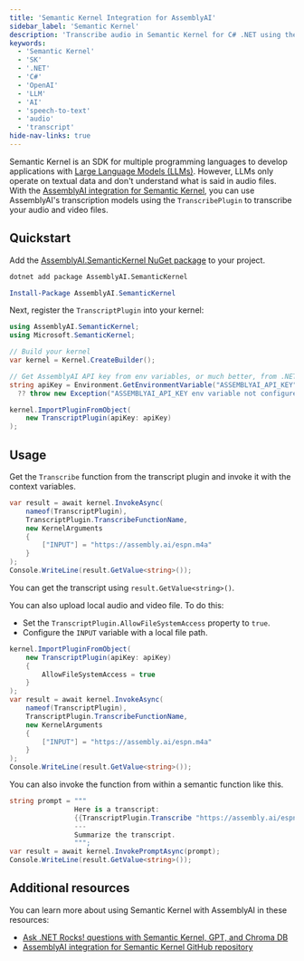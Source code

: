 ```yaml
---
title: 'Semantic Kernel Integration for AssemblyAI'
sidebar_label: 'Semantic Kernel'
description: 'Transcribe audio in Semantic Kernel for C# .NET using the built-in integration with AssemblyAI.'
keywords:
  - 'Semantic Kernel'
  - 'SK'
  - '.NET'
  - 'C#'
  - 'OpenAI'
  - 'LLM'
  - 'AI'
  - 'speech-to-text'
  - 'audio'
  - 'transcript'
hide-nav-links: true
---
```








Semantic Kernel is an SDK for multiple programming languages to develop applications with [Large Language Models (LLMs)](https://www.assemblyai.com/blog/introduction-large-language-models-generative-ai/#what-are-language-models).
However, LLMs only operate on textual data and don't understand what is said in audio files.
With the [AssemblyAI integration for Semantic Kernel](https://github.com/AssemblyAI/assemblyai-semantic-kernel), you can use AssemblyAI's transcription models using the `TranscribePlugin` to transcribe your audio and video files.




## Quickstart

Add the [AssemblyAI.SemanticKernel NuGet package](https://www.nuget.org/packages/AssemblyAI.SemanticKernel) to your project.

<Tabs>
  <Tab value="cli" title="dotnet CLI" default>

```bash
dotnet add package AssemblyAI.SemanticKernel
```

  </Tab>
  <Tab value="pmc" title="Package Manager Console">

```powershell
Install-Package AssemblyAI.SemanticKernel
```

  </Tab>
</Tabs>

Next, register the `TranscriptPlugin` into your kernel:

```csharp
using AssemblyAI.SemanticKernel;
using Microsoft.SemanticKernel;

// Build your kernel
var kernel = Kernel.CreateBuilder();

// Get AssemblyAI API key from env variables, or much better, from .NET configuration
string apiKey = Environment.GetEnvironmentVariable("ASSEMBLYAI_API_KEY")
  ?? throw new Exception("ASSEMBLYAI_API_KEY env variable not configured.");

kernel.ImportPluginFromObject(
    new TranscriptPlugin(apiKey: apiKey)
);
```




## Usage

Get the `Transcribe` function from the transcript plugin and invoke it with the context variables.
```csharp
var result = await kernel.InvokeAsync(
    nameof(TranscriptPlugin),
    TranscriptPlugin.TranscribeFunctionName,
    new KernelArguments
    {
        ["INPUT"] = "https://assembly.ai/espn.m4a"
    }
);
Console.WriteLine(result.GetValue<string>());
```

You can get the transcript using `result.GetValue<string>()`.

You can also upload local audio and video file. To do this:
- Set the `TranscriptPlugin.AllowFileSystemAccess` property to `true`.
- Configure the `INPUT` variable with a local file path.

```csharp
kernel.ImportPluginFromObject(
    new TranscriptPlugin(apiKey: apiKey)
    {
        AllowFileSystemAccess = true
    }
);
var result = await kernel.InvokeAsync(
    nameof(TranscriptPlugin),
    TranscriptPlugin.TranscribeFunctionName,
    new KernelArguments
    {
        ["INPUT"] = "https://assembly.ai/espn.m4a"
    }
);
Console.WriteLine(result.GetValue<string>());
```

You can also invoke the function from within a semantic function like this.

```csharp
string prompt = """
                Here is a transcript:
                {{TranscriptPlugin.Transcribe "https://assembly.ai/espn.m4a"}}
                ---
                Summarize the transcript.
                """;
var result = await kernel.InvokePromptAsync(prompt);
Console.WriteLine(result.GetValue<string>());
```




## Additional resources

You can learn more about using Semantic Kernel with AssemblyAI in these resources:

- [Ask .NET Rocks! questions with Semantic Kernel, GPT, and Chroma DB](https://www.assemblyai.com/blog/ask-dotnetrocks-questions-semantic-kernel/)
- [AssemblyAI integration for Semantic Kernel GitHub repository](https://github.com/AssemblyAI/assemblyai-semantic-kernel)



